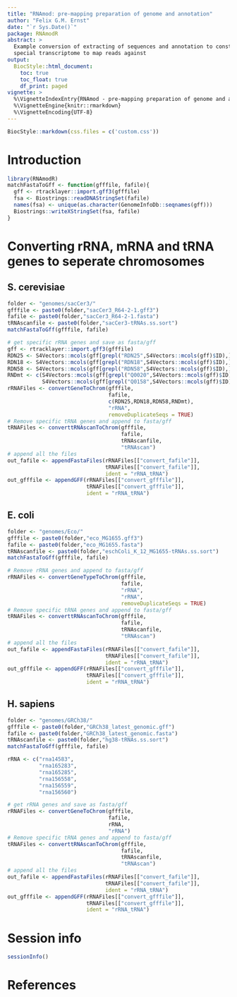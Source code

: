 ```yaml
---
title: "RNAmod: pre-mapping preparation of genome and annotation"
author: "Felix G.M. Ernst"
date: "`r Sys.Date()`"
package: RNAmodR
abstract: >
  Example conversion of extracting of sequences and annotation to construct a
  special transcriptome to map reads against
output: 
  BiocStyle::html_document:
    toc: true
    toc_float: true
    df_print: paged
vignette: >
  %\VignetteIndexEntry{RNAmod - pre-mapping preparation of genome and annotation}
  %\VignetteEngine{knitr::rmarkdown}
  %\VignetteEncoding{UTF-8}
---
```


```r
BiocStyle::markdown(css.files = c('custom.css'))
```

# Introduction

```r
library(RNAmodR)
matchFastaToGff <- function(gfffile, fafile){
  gff <- rtracklayer::import.gff3(gfffile)
  fsa <- Biostrings::readDNAStringSet(fafile)
  names(fsa) <- unique(as.character(GenomeInfoDb::seqnames(gff)))
  Biostrings::writeXStringSet(fsa, fafile)
}
```

# Converting rRNA, mRNA and tRNA genes to seperate chromosomes

## S. cerevisiae

```r
folder <- "genomes/sacCer3/"
gfffile <- paste0(folder,"sacCer3_R64-2-1.gff3")
fafile <- paste0(folder,"sacCer3_R64-2-1.fasta")
tRNAscanfile <- paste0(folder,"sacCer3-tRNAs.ss.sort")
matchFastaToGff(gfffile, fafile)

# get specific rRNA genes and save as fasta/gff
gff <- rtracklayer::import.gff3(gfffile)
RDN25 <- S4Vectors::mcols(gff[grepl("RDN25",S4Vectors::mcols(gff)$ID),])$ID
RDN18 <- S4Vectors::mcols(gff[grepl("RDN18",S4Vectors::mcols(gff)$ID),])$ID
RDN58 <- S4Vectors::mcols(gff[grepl("RDN58",S4Vectors::mcols(gff)$ID),])$ID
RNDmt <- c(S4Vectors::mcols(gff[grepl("Q0020",S4Vectors::mcols(gff)$ID),])$ID,
           S4Vectors::mcols(gff[grepl("Q0158",S4Vectors::mcols(gff)$ID),])$ID)
rRNAFiles <- convertGeneToChrom(gfffile,
                                fafile,
                                c(RDN25,RDN18,RDN58,RNDmt),
                                "rRNA",
                                removeDuplicateSeqs = TRUE)
# Remove specific tRNA genes and append to fasta/gff
tRNAFiles <- converttRNAscanToChrom(gfffile,
                                    fafile,
                                    tRNAscanfile,
                                    "tRNAscan")
# append all the files
out_fafile <- appendFastaFiles(rRNAFiles[["convert_fafile"]],
                               tRNAFiles[["convert_fafile"]],
                               ident = "rRNA_tRNA")
out_gfffile <- appendGFF(rRNAFiles[["convert_gfffile"]],
                         tRNAFiles[["convert_gfffile"]],
                         ident = "rRNA_tRNA")
```

## E. coli

```r
folder <- "genomes/Eco/"
gfffile <- paste0(folder,"eco_MG1655.gff3")
fafile <- paste0(folder,"eco_MG1655.fasta")
tRNAscanfile <- paste0(folder,"eschColi_K_12_MG1655-tRNAs.ss.sort")
matchFastaToGff(gfffile, fafile)

# Remove rRNA genes and append to fasta/gff
rRNAFiles <- convertGeneTypeToChrom(gfffile,
                                    fafile,
                                    "rRNA",
                                    "rRNA",
                                    removeDuplicateSeqs = TRUE)
# Remove specific tRNA genes and append to fasta/gff
tRNAFiles <- converttRNAscanToChrom(gfffile,
                                    fafile,
                                    tRNAscanfile,
                                    "tRNAscan")
# append all the files
out_fafile <- appendFastaFiles(rRNAFiles[["convert_fafile"]],
                               tRNAFiles[["convert_fafile"]],
                               ident = "rRNA_tRNA")
out_gfffile <- appendGFF(rRNAFiles[["convert_gfffile"]],
                         tRNAFiles[["convert_gfffile"]],
                         ident = "rRNA_tRNA")
```

## H. sapiens

```r
folder <- "genomes/GRCh38/"
gfffile <- paste0(folder,"GRCh38_latest_genomic.gff")
fafile <- paste0(folder,"GRCh38_latest_genomic.fasta")
tRNAscanfile <- paste0(folder,"hg38-tRNAs.ss.sort")
matchFastaToGff(gfffile, fafile)

rRNA <- c("rna14583",
          "rna165283",
          "rna165285",
          "rna156558",
          "rna156559",
          "rna156560")

# get rRNA genes and save as fasta/gff
rRNAFiles <- convertGeneToChrom(gfffile,
                                fafile,
                                rRNA,
                                "rRNA")
# Remove specific tRNA genes and append to fasta/gff
tRNAFiles <- converttRNAscanToChrom(gfffile,
                                    fafile,
                                    tRNAscanfile,
                                    "tRNAscan")
# append all the files
out_fafile <- appendFastaFiles(rRNAFiles[["convert_fafile"]],
                               tRNAFiles[["convert_fafile"]],
                               ident = "rRNA_tRNA")
out_gfffile <- appendGFF(rRNAFiles[["convert_gfffile"]],
                         tRNAFiles[["convert_gfffile"]],
                         ident = "rRNA_tRNA")
```

# Session info

```r
sessionInfo()
```

# References